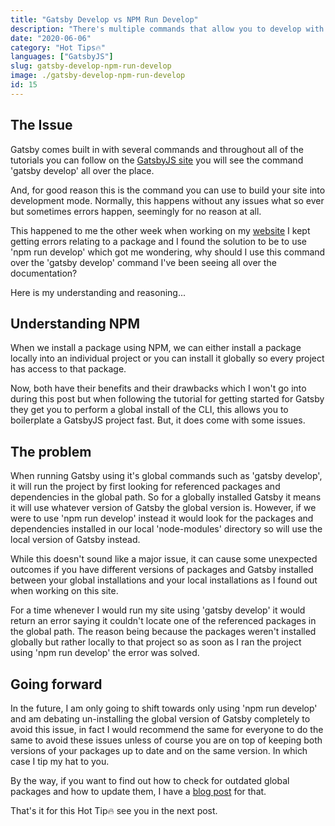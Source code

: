 ```yaml
---
title: "Gatsby Develop vs NPM Run Develop"
description: "There's multiple commands that allow you to develop with Gatsby, here's the difference between gatsby develop and npm run develop."
date: "2020-06-06"
category: "Hot Tips🔥"
languages: ["GatsbyJS"]
slug: gatsby-develop-npm-run-develop
image: ./gatsby-develop-npm-run-develop
id: 15
---
```


## The Issue

Gatsby comes built in with several commands and throughout all of the tutorials you can follow on the [GatsbyJS site](https://www.gatsbyjs.org/tutorial/) you will see the command 'gatsby develop' all over the place. 

And, for good reason this is the command you can use to build your site into development mode. Normally, this happens without any issues what so ever but sometimes errors happen, seemingly for no reason at all.

This happened to me the other week when working on my [website](https://conermurphy.com) I kept getting errors relating to a package and I found the solution to be to use 'npm run develop' which got me wondering, why should I use this command over the 'gatsby develop' command I've been seeing all over the documentation? 

Here is my understanding and reasoning...

## Understanding NPM

When we install a package using NPM, we can either install a package locally into an individual project or you can install it globally so every project has access to that package. 

Now, both have their benefits and their drawbacks which I won't go into during this post but when following the tutorial for getting started for Gatsby they get you to perform a global install of the CLI, this allows you to boilerplate a GatsbyJS project fast. But, it does come with some issues.

## The problem

When running Gatsby using it's global commands such as 'gatsby develop', it will run the project by first looking for referenced packages and dependencies in the global path. So for a globally installed Gatsby it means it will use whatever version of Gatsby the global version is. However, if we were to use 'npm run develop' instead it would look for the packages and dependencies installed in our local 'node-modules' directory so will use the local version of Gatsby instead. 

While this doesn't sound like a major issue, it can cause some unexpected outcomes if you have different versions of packages and Gatsby installed between your global installations and your local installations as I found out when working on this site.

For a time whenever I would run my site using 'gatsby develop' it would return an error saying it couldn't locate one of the referenced packages in the global path. The reason being because the packages weren't installed globally but rather locally to that project so as soon as I ran the project using 'npm run develop' the error was solved.

## Going forward

In the future, I am only going to shift towards only using 'npm run develop' and am debating un-installing the global version of Gatsby completely to avoid this issue, in fact I would recommend the same for everyone to do the same to avoid these issues unless of course you are on top of keeping both versions of your packages up to date and on the same version. In which case I tip my hat to you.

By the way, if you want to find out how to check for outdated global packages and how to update them, I have a [blog post](https://conermurphy.com/finding-updating-outdated-npm-packages/) for that.

That's it for this Hot Tip🔥 see you in the next post.

